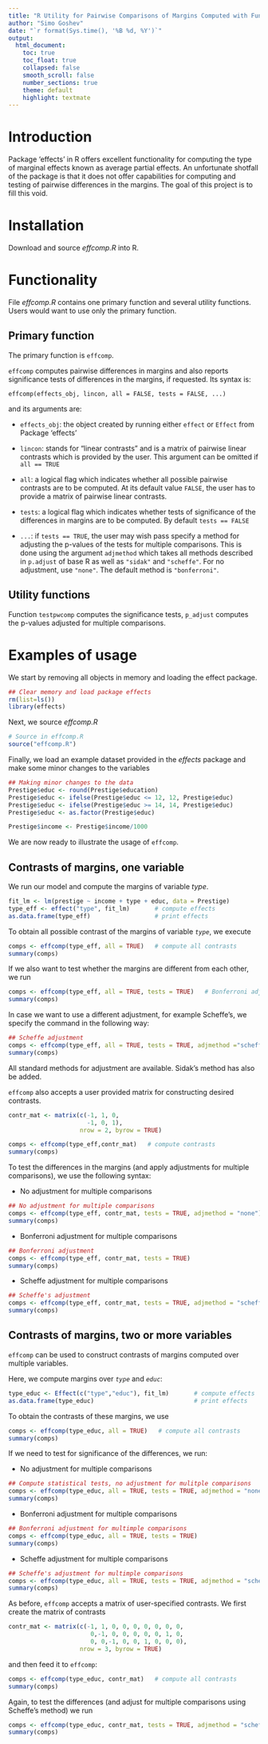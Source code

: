```yaml
---
title: "R Utility for Pairwise Comparisons of Margins Computed with Functions in Package 'effects'"
author: "Simo Goshev"
date: "`r format(Sys.time(), '%B %d, %Y')`"
output:
  html_document:
    toc: true
    toc_float: true
    collapsed: false
    smooth_scroll: false
    number_sections: true
    theme: default
    highlight: textmate
---
```


Introduction
======

Package 'effects' in R offers excellent functionality for
computing the type of marginal effects known as average partial
effects. An unfortunate shotfall of the package is that it does not
offer capabilities for computing and testing of pairwise differences
in the margins. The goal of this project is to fill this void.


Installation
======

Download and source *effcomp.R* into R. 


Functionality
======

File *effcomp.R* contains one primary function and several utility
functions. Users would want to use only the primary function.


Primary function
------

The primary function is `effcomp`.

`effcomp` computes pairwise differences in margins and also reports
significance tests of differences in the margins, if requested. Its
syntax is:  

    effcomp(effects_obj, lincon, all = FALSE, tests = FALSE, ...)

and its arguments are:

+ `effects_obj`: the object created by running either `effect` or
  `Effect` from Package 'effects'
  
+ `lincon`: stands for "linear contrasts" and is a matrix of
  pairwise linear contrasts which is provided by the user. This
  argument can be omitted if `all == TRUE`
  
+ `all`: a logical flag which indicates whether all possible
  pairwise contrasts are to be computed. At its default value
  `FALSE`, the user has to provide a matrix of pairwise linear
  contrasts.
  
+ `tests`: a logical flag which indicates whether tests of
  significance of the differences in margins are to be computed. By
  default `tests == FALSE`
  
+ `...`: if `tests == TRUE`, the user may wish pass specify a method
  for adjusting the p-values of the tests for multiple comparisons.
  This is done using the argument `adjmethod` which takes all methods
  described in `p.adjust` of base R as well as `"sidak"` and
  `"scheffe"`. For no adjustment, use `"none"`. The default method is
  `"bonferroni"`.
  
  
Utility functions
-------

Function `testpwcomp` computes the significance tests, `p_adjust`
computes the p-values adjusted for multiple comparisons. 


Examples of usage
=======

We start by removing all objects in memory and loading the effect package.

```r
## Clear memory and load package effects
rm(list=ls())
library(effects)
```

Next, we source *effcomp.R*

```r
# Source in effcomp.R
source("effcomp.R")
```

Finally, we load an example dataset provided in the _effects_ package and make
some minor changes to the variables

```r
## Making minor changes to the data
Prestige$educ <- round(Prestige$education)
Prestige$educ <- ifelse(Prestige$educ <= 12, 12, Prestige$educ)
Prestige$educ <- ifelse(Prestige$educ >= 14, 14, Prestige$educ)
Prestige$educ <- as.factor(Prestige$educ)

Prestige$income <- Prestige$income/1000
```

We are now ready to illustrate the usage of `effcomp`.

Contrasts of margins, one variable 
------

We run our model and compute the margins of variable *type*.

```r
fit_lm <- lm(prestige ~ income + type + educ, data = Prestige)
type_eff <- effect("type", fit_lm)       # compute effects
as.data.frame(type_eff)                  # print effects
```

To obtain all possible contrast of the margins of variable *`type`*, we
execute

```r
comps <- effcomp(type_eff, all = TRUE)   # compute all contrasts
summary(comps)
```

If we also want to test whether the margins are different from each
other, we run

```r
comps <- effcomp(type_eff, all = TRUE, tests = TRUE)   # Bonferroni adjustment, default
summary(comps)
```

In case we want to use a different adjustment, for example Scheffe's, we
specify the command in the following way:

```r
## Scheffe adjustment
comps <- effcomp(type_eff, all = TRUE, tests = TRUE, adjmethod ="scheffe") 
summary(comps)
```

All standard methods for adjustment are available. Sidak's method has
also be added.


`effcomp` also accepts a user provided matrix for constructing desired contrasts.
```r
contr_mat <- matrix(c(-1, 1, 0,
                      -1, 0, 1),
                    nrow = 2, byrow = TRUE)

comps <- effcomp(type_eff,contr_mat)   # compute contrasts
summary(comps)
```

To test the differences in the margins (and apply adjustments for
multiple comparisons), we use the following syntax:

+ No adjustment for multiple comparisons

```r
## No adjustment for multiple comparisons
comps <- effcomp(type_eff, contr_mat, tests = TRUE, adjmethod = "none") 
summary(comps)
```

+ Bonferroni adjustment for multiple comparisons

```r
## Bonferroni adjustment
comps <- effcomp(type_eff, contr_mat, tests = TRUE)                     
summary(comps)
```

+ Scheffe adjustment for multiple comparisons

```r
## Scheffe's adjustment
comps <- effcomp(type_eff, contr_mat, tests = TRUE, adjmethod = "scheffe")
summary(comps)
```


Contrasts of margins, two or more variables
-----

`effcomp` can be used to construct contrasts of margins computed
over multiple variables.

Here, we compute margins over *`type`* and *`educ`*:

```r
type_educ <- Effect(c("type","educ"), fit_lm)       # compute effects
as.data.frame(type_educ)                            # print effects
```

To obtain the contrasts of these margins, we use
```r
comps <- effcomp(type_educ, all = TRUE)   # compute all contrasts
summary(comps)
```

If we need to test for significance of the differences, we run:

+ No adjustment for multiple comparisons

```r
## Compute statistical tests, no adjustment for mulitple comparisons
comps <- effcomp(type_educ, all = TRUE, tests = TRUE, adjmethod = "none")
summary(comps)
```
+ Bonferroni adjustment for multiple comparisons

```r
## Bonferroni adjustment for multimple comparisons
comps <- effcomp(type_educ, all = TRUE, tests = TRUE)
summary(comps)
```

+ Scheffe adjustment for multiple comparisons

```r
## Scheffe's adjustment for multimple comparisons
comps <- effcomp(type_educ, all = TRUE, tests = TRUE, adjmethod = "scheffe")
summary(comps)
```

As before, `effcomp` accepts a matrix of user-specified contrasts.
We first create the matrix of contrasts
```r
contr_mat <- matrix(c(-1, 1, 0, 0, 0, 0, 0, 0, 0,
                       0,-1, 0, 0, 0, 0, 0, 1, 0,
                       0, 0,-1, 0, 0, 1, 0, 0, 0),
                    nrow = 3, byrow = TRUE)

```
and then feed it to `effcomp`:

```r
comps <- effcomp(type_educ, contr_mat)   # compute all contrasts
summary(comps)
```

Again, to test the differences (and adjust for multiple comparisons
using Scheffe's method) we run

```r
comps <- effcomp(type_educ, contr_mat, tests = TRUE, adjmethod = "scheffe")
summary(comps)
```

